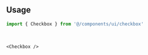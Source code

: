 ```tsx file=<rootDir>/src/components/ui/checkbox.tsx title="components/ui/checkbox.tsx"
```

<br />

## Usage

```ts
import { Checkbox } from '@/components/ui/checkbox'
```

<br />

```tsx
<Checkbox />
```